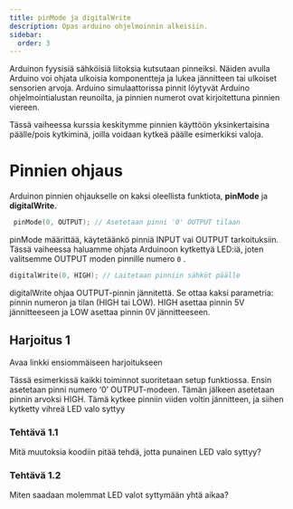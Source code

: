 ```yaml
---
title: pinMode ja digitalWrite
description: Opas arduino ohjelmoinnin alkeisiin.
sidebar:
  order: 3
---
```


Arduinon fyysisiä sähköisiä liitoksia kutsutaan pinneiksi. Näiden avulla Arduino voi ohjata ulkoisia komponentteja ja lukea jännitteen tai ulkoiset sensorien arvoja. Arduino simulaattorissa pinnit löytyvät Arduino ohjelmointialustan reunoilta, ja pinnien numerot ovat kirjoitettuna pinnien viereen.

Tässä vaiheessa kurssia keskitymme pinnien käyttöön yksinkertaisina päälle/pois kytkiminä, joilla voidaan kytkeä päälle esimerkiksi valoja.

# Pinnien ohjaus

Arduinon pinnien ohjaukselle on kaksi oleellista funktiota, **pinMode** ja **digitalWrite.**

```c
 pinMode(0, OUTPUT); // Asetetaan pinni '0' OUTPUT tilaan
```

pinMode määrittää, käytetäänkö pinniä INPUT vai OUTPUT tarkoituksiin. Tässä vaiheessa haluamme ohjata Arduinoon kytkettyä LED:iä, joten valitsemme OUTPUT moden pinnille numero `0` .

```c
digitalWrite(0, HIGH); // Laitetaan pinniin sähköt päälle
```

digitalWrite ohjaa OUTPUT-pinnin jännitettä. Se ottaa kaksi parametria: pinnin numeron ja tilan (HIGH tai LOW). HIGH asettaa pinnin 5V jännitteeseen ja LOW asettaa pinnin 0V jännitteeseen.

## Harjoitus 1

Avaa linkki ensiommäiseen harjoitukseen

<LinkCard title="Harjoitus 1" href="https://wokwi.com/projects/401573340205036545" target="_blank" rel="noopener noreferrer" />

Tässä esimerkissä kaikki toiminnot suoritetaan setup funktiossa. Ensin asetetaan pinni numero ‘0’ OUTPUT-modeen. Tämän jälkeen asetetaan pinnin arvoksi HIGH. Tämä kytkee pinniin viiden voltin jännitteen, ja siihen kytketty vihreä LED valo syttyy

### Tehtävä 1.1

Mitä muutoksia koodiin pitää tehdä, jotta punainen LED valo syttyy?

### Tehtävä 1.2

Miten saadaan molemmat LED valot syttymään yhtä aikaa?
